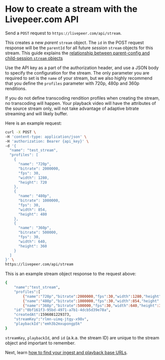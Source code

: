 
<DocsLayout title="How to create a stream - Livepeer.com" description="How to create a stream with the Livepeer.com API">

# How to create a stream with the Livepeer.com API

Send a `POST` request to `https://livepeer.com/api/stream`.

This creates a new *parent* `stream` object. The `id` in the POST request response will be the `parentId` for all future *session* `stream` objects for this stream. This guide explains the [relationship between parent-config and child-session `stream` objects](/docs/guides/api/parent-streams-and-sessions)

Use the API key as a part of the authorization header, and use a JSON body to
specify the configuration for the stream. The only parameter you are required to
set is the `name` of your stream, but we also highly recommend that you define
the `profiles` parameter with 720p, 480p and 360p renditions.

If you do not define transcoding rendition profiles when creating the stream, no
transcoding will happen. Your playback video will have the attributes of the
source stream only, will not take advantage of adaptive bitrate streaming and
will likely buffer.

Here is an example request:

```bash
curl -X POST \
-H 'content-type: application/json' \
-H 'authorization: Bearer {api_key}' \
-d '{
  "name": "test_stream",
  "profiles": [
    {
      "name": "720p",
      "bitrate": 2000000,
      "fps": 30,
      "width": 1280,
      "height": 720
    },
    {
      "name": "480p",
      "bitrate": 1000000,
      "fps": 30,
      "width": 854,
      "height": 480
    },
    {
      "name": "360p",
      "bitrate": 500000,
      "fps": 30,
      "width": 640,
      "height": 360
    }
  ]
}' \
https://livepeer.com/api/stream
```

This is an example stream object response to the request above:

```bash
{
    "name":"test_stream",
    "profiles":[
        {"name":"720p","bitrate":2000000,"fps":30,"width":1280,"height":720},
        {"name":"480p","bitrate":1000000,"fps":30,"width":854,"height":480}],
        {"name":"360p","bitrate":500000,"fps":30,"width":640,"height":360}],
    "id":"0bf161f3-95bd-4971-a7b1-4dcb5d39e78a",
    "createdAt":1596081229373,
    "streamKey":"rlmn-uimq-jtgy-x98v",
    "playbackId":"emh3b2mxupongp5k"
}
```

`streamKey`, `playbackId`, and `id` (a.k.a. the stream ID) are unique to the
stream object and important to remember.

Next, learn
[how to find your ingest and playback base URLs](/docs/guides/api/base-urls).

</DocsLayout>
